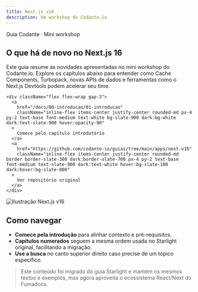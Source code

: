 ```yaml
---
title: Next.js v16
description: Um workshop do Codante.io
---
```


<section className="grid gap-8 lg:grid-cols-[1.15fr_0.85fr] items-center py-6">
  <div className="space-y-6">
    <div className="space-y-3">
      <p className="text-sm uppercase tracking-[0.3em] text-slate-400">
        Guia Codante · Mini workshop
      </p>
      <h1 className="text-4xl font-semibold text-balance text-slate-900 dark:text-white">
        O que há de novo no Next.js 16
      </h1>
      <p className="text-lg text-slate-500 dark:text-slate-300 max-w-2xl">
        Este guia resume as novidades apresentadas no mini workshop do Codante.io.
        Explore os capítulos abaixo para entender como Cache Components, Turbopack,
        novas APIs de dados e ferramentas como o Next.js Devtools podem acelerar seu time.
      </p>
    </div>

    <div className="flex flex-wrap gap-3">
      <a
        href="/docs/00-introducao/01-introducao"
        className="inline-flex items-center justify-center rounded-md px-4 py-2 text-base font-medium text-white bg-slate-900 dark:bg-white dark:text-slate-900 hover:opacity-90"
      >
        Comece pelo capítulo introdutório
      </a>
      <a
        href="https://github.com/codante-io/guias/tree/main/apps/next-v16"
        className="inline-flex items-center justify-center rounded-md border border-slate-300 dark:border-slate-700 px-4 py-2 text-base font-medium text-slate-900 dark:text-white hover:bg-slate-100 dark:hover:bg-slate-800"
      >
        Ver repositório original
      </a>
    </div>
  </div>

  <div className="relative">
    <div className="absolute inset-0 blur-3xl bg-gradient-to-tr from-indigo-500/30 via-sky-400/20 to-purple-500/30" aria-hidden />
    <div className="relative rounded-2xl border border-slate-200/60 dark:border-slate-800 bg-white/80 dark:bg-slate-950/40 p-6 backdrop-blur">
      <img
        src="/nextv16.png"
        alt="Ilustração Next.js v16"
        className="w-full h-auto"
      />
    </div>
  </div>
</section>

## Como navegar

- **Comece pela introdução** para alinhar contexto e pré-requisitos.
- **Capítulos numerados** seguem a mesma ordem usada no Starlight original, facilitando a migração.
- **Use a busca** no canto superior direito caso precise de um tópico específico.

> Este conteúdo foi migrado do guia Starlight e mantém os mesmos textos e exemplos, mas agora aproveita o ecossistema React/Next do Fumadocs.

